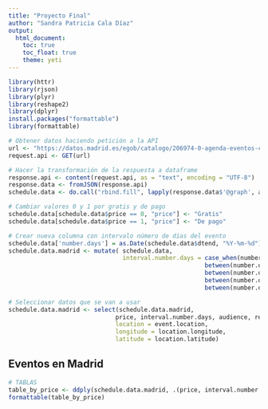 ```yaml
---
title: "Proyecto Final"
author: "Sandra Patricia Cala Díaz"
output:   
  html_document:
    toc: true
    toc_float: true
    theme: yeti
---
```



```r
library(httr)
library(rjson)
library(plyr) 
library(reshape2)
library(dplyr)
install.packages("formattable")
library(formattable)

# Obtener datos haciendo petición a la API
url <- "https://datos.madrid.es/egob/catalogo/206974-0-agenda-eventos-culturales-100.json"
request.api <- GET(url)

# Hacer la transformación de la respuesta a dataframe
response.api <- content(request.api, as = "text", encoding = "UTF-8")
response.data <- fromJSON(response.api)
schedule.data <- do.call("rbind.fill", lapply(response.data$'@graph', as.data.frame))

# Cambiar valores 0 y 1 por gratis y de pago
schedule.data[schedule.data$price == 0, "price"] <- "Gratis"
schedule.data[schedule.data$price == 1, "price"] <- "De pago"

# Crear nueva columna con intervalo número de días del evento
schedule.data['number.days'] = as.Date(schedule.data$dtend, "%Y-%m-%d") - as.Date(schedule.data$dtstart, "%Y-%m-%d")
schedule.data.madrid <- mutate( schedule.data, 
                                interval.number.days = case_when(number.days == 0 ~ "1 día",
                                                       between(number.days, 2, 30) ~ "Menos de un mes",
                                                       between(number.days, 31, 90) ~ "Entre uno y tres meses",
                                                       between(number.days, 91, 180) ~ "Entre tres y seis meses",
                                                       between(number.days, 181, 365) ~ "Entre seis meses y un año",                                                        number.days > 366 ~ "Más de un año")) 

# Seleccionar datos que se van a usar
schedule.data.madrid <- select(schedule.data.madrid,
                              price, interval.number.days, audience, recurrence.days,
                              location = event.location,
                              longitude = location.longitude,
                              latitude = location.latitude)

```

## Eventos en Madrid



```r
# TABLAS
table_by_price <- ddply(schedule.data.madrid, .(price, interval.number.days), nrow)  %>% rename(Precio = price, Duración = interval.number.days, 'Número de eventos' = V1)
formattable(table_by_price)
```


